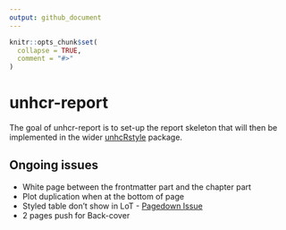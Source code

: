 ```yaml
---
output: github_document
---
```


<!-- README.md is generated from README.Rmd. Please edit that file -->

```r
knitr::opts_chunk$set(
  collapse = TRUE,
  comment = "#>"
)
```

# unhcr-report

<!-- badges: start -->
<!-- badges: end -->

The goal of unhcr-report is to set-up the report skeleton that will then be implemented in the wider [unhcRstyle](https://github.com/UNHCR-WEB/unhcRstyle) package.

## Ongoing issues

- White page between the frontmatter part and the chapter part
- Plot duplication when at the bottom of page
- Styled table don't show in LoT - [Pagedown Issue](https://github.com/rstudio/pagedown/issues/191)
- 2 pages push for Back-cover
